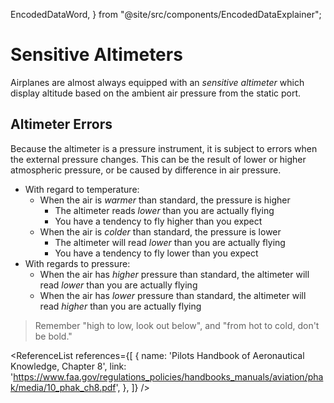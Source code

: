   EncodedDataWord,
} from "@site/src/components/EncodedDataExplainer";

# Sensitive Altimeters

Airplanes are almost always equipped with an _sensitive altimeter_ which display
altitude based on the ambient air pressure from the static port.

## Altimeter Errors

Because the altimeter is a pressure instrument, it is subject to errors when the
external pressure changes. This can be the result of lower or higher atmospheric
pressure, or be caused by difference in air pressure.

- With regard to temperature:
  - When the air is _warmer_ than standard, the pressure is higher
    - The altimeter reads _lower_ than you are actually flying
    - You have a tendency to fly higher than you expect
  - When the air is _colder_ than standard, the pressure is lower
    - The altimeter will read _lower_ than you are actually flying
    - You have a tendency to fly lower than you expect
- With regards to pressure:
  - When the air has _higher_ pressure than standard, the altimeter will read
    _lower_ than you are actually flying
  - When the air has _lower_ pressure than standard, the altimeter will read
    _higher_ than you are actually flying

> Remember "high to low, look out below", and "from hot to cold, don't be bold."

<ReferenceList references={[
  {
    name: 'Pilots Handbook of Aeronautical Knowledge, Chapter 8',
    link: 'https://www.faa.gov/regulations_policies/handbooks_manuals/aviation/phak/media/10_phak_ch8.pdf',
  },
]} />

